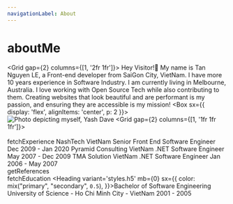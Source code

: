 ```yaml
---
navigationLabel: About
---
```



# aboutMe

<Grid gap={2} columns={[1, '2fr 1fr']}>
  <Box>
    Hey Visitor!👋 My name is Tan Nguyen LE, a Front-end developer from SaiGon City, VietNam.
    I have more 10 years experience in Software Industry. 
    <Divider/>
    I am currently living in Melbourne, Australia. 
    <Divider/>
    I love working with Open Source Tech while also contributing to them. 
    Creating websites that look beautiful and are performant is my passion, and ensuring they are accessible is my mission! 
  </Box>
  <Box 
    sx={{
        display: 'flex',
        alignItems: 'center',
        p: 2
    }}>
    <Image src="../images/my_photo.jpg" alt='Photo depicting myself, Yash Dave'/>
  </Box>
</Grid>
<Divider/>
<Grid gap={2} columns={[1, '1fr 1fr 1fr']}>  
    <Box>   
        <Heading variant='styles.h2'>fetchExperience</Heading>
        <Heading variant='styles.h3' mb={0}>NashTech VietNam</Heading>
        <Text>Senior Front End Software Engineer</Text>
        <Text variant='styles.small'>Dec 2009 - Jan 2020</Text>
        <Divider />
         <Heading variant='styles.h3' mb={0}>Pyramid Consulting VietNam</Heading>
        <Text>.NET Software Engineer</Text>
        <Text variant='styles.small'>May 2007 - Dec 2009</Text>
        <Divider />
        <Heading variant='styles.h3' mb={0}>TMA Solution VietNam</Heading>
        <Text>.NET Software Engineer</Text>
        <Text variant='styles.small'>Jan 2006 - May 2007</Text>
        <Divider />
    </Box>
    <Box>   
        <Heading variant='styles.h2'>getReferences</Heading>
        <Reference 
            name="Huy Nguyen" 
            title="Principle Engineer at Atlassian" 
            tel="0403981380"
            email="tuonghuy@gmail.com"
            linkedin="https://www.linkedin.com/in/huy-nguyen-073a9023"
        />
        <Reference
           name="Phi Huynh" 
           title="Senior Innovation Manager at NashTech Limited" 
           tel="+84919833383"
           email="phi.huynh@nashtechglobal.com"
           linkedin="https://www.linkedin.com/in/trumhemcut/"
        />
        <Reference
           name="Toan Vo" 
           title="Senior Developer at MYOB New Zealand" 
           tel="+642108774618"
           email="toan.vo@myob.com"
           linkedin="https://www.linkedin.com/in/toanvo/"
        />
        <Reference
           name="Cuong Le" 
           title="Senior Developer at Rosslyn Data Technologies London UK" 
           tel="+07719240314"
           email="cuong.le@rosslyndatatech.com"
           linkedin="https://www.linkedin.com/in/cuongln/"
        />
    </Box>
    <Box>   
        <Heading variant='styles.h2'>fetchEducation</Heading>
        <Heading 
            variant='styles.h5' 
            mb={0} 
            sx={{
              color: mix("primary", "secondary", `0.5`),
            }}>Bachelor of Software Engineering</Heading>
        <Text> University of Science - Ho Chi Minh City - VietNam</Text>
        <Text variant='styles.small'>2001 - 2005</Text>
        <Divider />
    </Box>
</Grid>
<Footer/>
